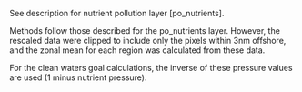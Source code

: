 See description for nutrient pollution layer [po_nutrients].

Methods follow those described for the po_nutrients layer.  However, the rescaled data were clipped to include only the pixels within 3nm offshore, and the zonal mean for each region was calculated from these data.

For the clean waters goal calculations, the inverse of these pressure values are used (1 minus nutrient pressure).